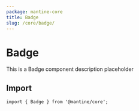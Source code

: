 ```yaml
---
package: mantine-core
title: Badge
slug: /core/badge/
---
```



# Badge

This is a Badge component description placeholder

<PageHeader
  source="mantine-core/src/Badge/Badge.tsx"
  docs="core/Badge.mdx"
  package="@mantine/core"
/>

## Import

```tsx
import { Badge } from '@mantine/core';
```

<PropsTable component="Badge" />

